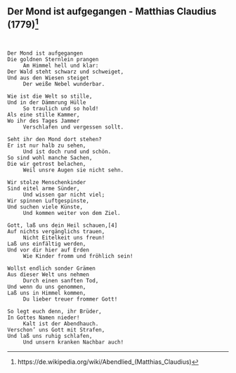 ## Der Mond ist aufgegangen - Matthias Claudius (1779)[^1]

[^1]: https://de.wikipedia.org/wiki/Abendlied_(Matthias_Claudius)

```


Der Mond ist aufgegangen
Die goldnen Sternlein prangen
     Am Himmel hell und klar:
Der Wald steht schwarz und schweiget,
Und aus den Wiesen steiget
     Der weiße Nebel wunderbar.

Wie ist die Welt so stille,
Und in der Dämmrung Hülle
     So traulich und so hold!
Als eine stille Kammer,
Wo ihr des Tages Jammer
     Verschlafen und vergessen sollt.

Seht ihr den Mond dort stehen?
Er ist nur halb zu sehen,
     Und ist doch rund und schön.
So sind wohl manche Sachen,
Die wir getrost belachen,
     Weil unsre Augen sie nicht sehn.

Wir stolze Menschenkinder
Sind eitel arme Sünder,
     Und wissen gar nicht viel;
Wir spinnen Luftgespinste,
Und suchen viele Künste,
     Und kommen weiter von dem Ziel.

Gott, laß uns dein Heil schauen,[4]
Auf nichts vergänglichs trauen,
     Nicht Eitelkeit uns freun!
Laß uns einfältig werden,
Und vor dir hier auf Erden
     Wie Kinder fromm und fröhlich sein!

Wollst endlich sonder Grämen
Aus dieser Welt uns nehmen
     Durch einen sanften Tod,
Und wenn du uns genommen,
Laß uns in Himmel kommen,
     Du lieber treuer frommer Gott!

So legt euch denn, ihr Brüder,
In Gottes Namen nieder!
     Kalt ist der Abendhauch.
Verschon’ uns Gott mit Strafen,
Und laß uns ruhig schlafen,
     Und unsern kranken Nachbar auch!
```
